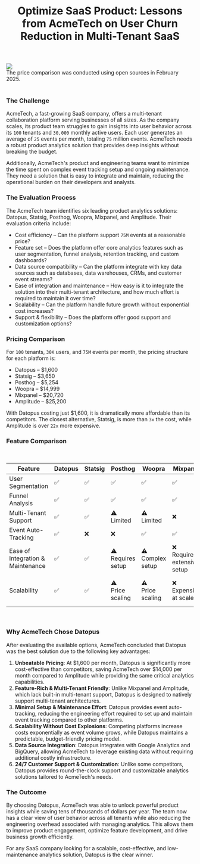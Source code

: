 ﻿---
title: "Optimize SaaS Product: Lessons from AcmeTech on User Churn Reduction in Multi-Tenant SaaS"
publishedAt: "2025-02-27"
summary: "AcmeTech, a fast-growing SaaS company, offers a multi-tenant collaboration platform serving businesses of all sizes. As the company scales, its product team struggles to gain insights into user behavior across its 100 tenants and 30,000 monthly active users. Each user generates an average of 25 events per month, totaling 75 million events. AcmeTech needs a robust product analytics solution that provides deep insights without breaking the budget."
image: "https://datopus.blob.core.windows.net/case-studies/the-company-is-looking-for-ways-to-reduce-user-churn-in-their-multi-tenant-saas-product.svg"
---

<div class="flex justify-center">
    <img class="blog-image" src="https://datopus.blob.core.windows.net/case-studies/the-company-is-looking-for-ways-to-reduce-user-churn-in-their-multi-tenant-saas-product.svg" />
</div>
<div class="text-center">The price comparison was conducted using open sources in February 2025.</div>
<br/>

### The Challenge

AcmeTech, a fast-growing SaaS company, offers a multi-tenant collaboration platform serving businesses of all sizes. As the company scales, its product team struggles to gain insights into user behavior across its <code>100</code> tenants and <code>30,000</code> monthly active users. Each user generates an average of <code>25</code> events per month, totaling <code>75</code> million events. AcmeTech needs a robust product analytics solution that provides deep insights without breaking the budget.

Additionally, AcmeTech's product and engineering teams want to minimize the time spent on complex event tracking setup and ongoing maintenance. They need a solution that is easy to integrate and maintain, reducing the operational burden on their developers and analysts.

### The Evaluation Process

The AcmeTech team identifies six leading product analytics solutions: Datopus, Statsig, Posthog, Woopra, Mixpanel, and Amplitude. Their evaluation criteria include:

- Cost efficiency – Can the platform support <code>75M</code> events at a reasonable price?
- Feature set – Does the platform offer core analytics features such as user segmentation, funnel analysis, retention tracking, and custom dashboards?
- Data source compatibility – Can the platform integrate with key data sources such as databases, data warehouses, CRMs, and customer event streams?
- Ease of integration and maintenance – How easy is it to integrate the solution into their multi-tenant architecture, and how much effort is required to maintain it over time?
- Scalability – Can the platform handle future growth without exponential cost increases?
- Support & flexibility – Does the platform offer good support and customization options?

### Pricing Comparison

For <code>100</code> tenants, <code>30K</code> users, and <code>75M</code> events per month, the pricing structure for each platform is:

- Datopus – $1,600
- Statsig – $3,650
- Posthog – $5,254
- Woopra – $14,999
- Mixpanel – $20,720
- Amplitude – $25,200

With Datopus costing just $1,600, it is dramatically more affordable than its competitors. The closest alternative, Statsig, is more than <code>3x</code> the cost, while Amplitude is over <code>22x</code> more expensive.

### Feature Comparison
<br/>
<div class="overflow-x-auto">
    <table class="w-full text-base border border-gray-300 bg-white rounded-lg">
      <thead>
        <tr>
          <th>Feature</th>
          <th>Datopus</th>
          <th>Statsig</th>
          <th>Posthog</th>
          <th>Woopra</th>
          <th>Mixpanel</th>
          <th>Amplitude</th>
        </tr>
      </thead>
      <tbody>
        <tr>
          <td>User Segmentation</td>
          <td>✅</td>
          <td>✅</td>
          <td>✅</td>
          <td>✅</td>
          <td>✅</td>
          <td>✅</td>
        </tr>
        <tr>
          <td>Funnel Analysis</td>
          <td>✅</td>
          <td>✅</td>
          <td>✅</td>
          <td>✅</td>
          <td>✅</td>
          <td>✅</td>
        </tr>
        <tr>
          <td>Multi-Tenant Support</td>
          <td>✅</td>
          <td>✅</td>
          <td>⚠️<br/>Limited</td>
          <td>⚠️<br/>Limited</td>
          <td>❌</td>
          <td>❌</td>
        </tr>
        <tr>
          <td>Event Auto-Tracking</td>
          <td>✅</td>
          <td>❌</td>
          <td>❌</td>
          <td>✅</td>
          <td>✅</td>
          <td>✅</td>
        </tr>
        <tr>
          <td>Ease of Integration & Maintenance</td>
          <td>✅</td>
          <td>✅</td>
          <td>⚠️<br/>Requires setup</td>
          <td>⚠️<br/>Complex setup</td>
          <td>❌<br/>Requires extensive setup</td>
          <td>❌<br/>Very complex setup</td>
        </tr>
        <tr>
          <td>Scalability</td>
          <td>✅</td>
          <td>✅</td>
          <td>⚠️<br/>Price scaling</td>
          <td>⚠️<br/>Price scaling</td>
          <td>❌<br/>Expensive at scale</td>
          <td>❌<br/>Very expensive at scale</td>
        </tr>
      </tbody>
    </table>
</div>
<br/>

### Why AcmeTech Chose Datopus

After evaluating the available options, AcmeTech concluded that Datopus was the best solution due to the following key advantages:

1. **Unbeatable Pricing**: At $1,600 per month, Datopus is significantly more cost-effective than competitors, saving AcmeTech over $14,000 per month compared to Amplitude while providing the same critical analytics capabilities.
2. **Feature-Rich & Multi-Tenant Friendly**: Unlike Mixpanel and Amplitude, which lack built-in multi-tenant support, Datopus is designed to natively support multi-tenant architectures.
3. **Minimal Setup & Maintenance Effort**: Datopus provides event auto-tracking, reducing the engineering effort required to set up and maintain event tracking compared to other platforms.
4. **Scalability Without Cost Explosions**: Competing platforms increase costs exponentially as event volume grows, while Datopus maintains a predictable, budget-friendly pricing model.
5. **Data Source Integration**: Datopus integrates with Google Analytics and BigQuery, allowing AcmeTech to leverage existing data without requiring additional costly infrastructure.
6. **24/7 Customer Support & Customization**: Unlike some competitors, Datopus provides round-the-clock support and customizable analytics solutions tailored to AcmeTech's needs.

### The Outcome

By choosing Datopus, AcmeTech was able to unlock powerful product insights while saving tens of thousands of dollars per year. The team now has a clear view of user behavior across all tenants while also reducing the engineering overhead associated with managing analytics. This allows them to improve product engagement, optimize feature development, and drive business growth efficiently.

For any SaaS company looking for a scalable, cost-effective, and low-maintenance analytics solution, Datopus is the clear winner.